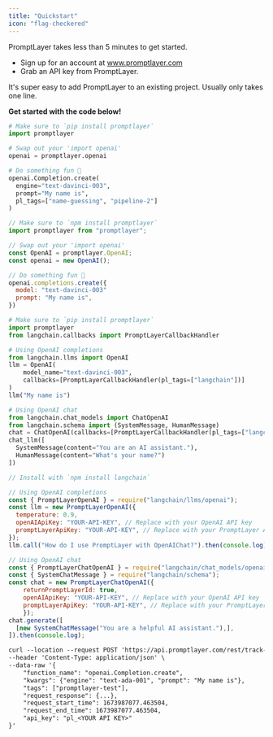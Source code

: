 ```yaml
---
title: "Quickstart"
icon: "flag-checkered"
---
```


PromptLayer takes less than 5 minutes to get started.
- Sign up for an account at www.promptlayer.com
- Grab an API key from PromptLayer.

It's super easy to add PromptLayer to an existing project. Usually only takes one line.

__Get started with the code below!__

<CodeGroup>

```python Python
# Make sure to `pip install promptlayer`
import promptlayer

# Swap out your 'import openai'
openai = promptlayer.openai

# Do something fun 🚀
openai.Completion.create(
  engine="text-davinci-003", 
  prompt="My name is", 
  pl_tags=["name-guessing", "pipeline-2"]
)
```

```js JavaScript
// Make sure to `npm install promptlayer`
import promptlayer from "promptlayer";

// Swap out your 'import openai'
const OpenAI = promptlayer.OpenAI;
const openai = new OpenAI();

// Do something fun 🚀
openai.completions.create({
  model: "text-davinci-003"
  prompt: "My name is",
})
```


```python Python with LangChain
# Make sure to `pip install promptlayer`
import promptlayer
from langchain.callbacks import PromptLayerCallbackHandler

# Using OpenAI completions
from langchain.llms import OpenAI
llm = OpenAI(
    model_name="text-davinci-003",
    callbacks=[PromptLayerCallbackHandler(pl_tags=["langchain"])]
)
llm("My name is")

# Using OpenAI chat
from langchain.chat_models import ChatOpenAI
from langchain.schema import (SystemMessage, HumanMessage)
chat = ChatOpenAI(callbacks=[PromptLayerCallbackHandler(pl_tags=["langchain"])])
chat_llm([
  SystemMessage(content="You are an AI assistant."),
  HumanMessage(content="What's your name?")
])
```

```js JS/TS with Langchain
// Install with `npm install langchain`

// Using OpenAI completions
const { PromptLayerOpenAI } = require("langchain/llms/openai");
const llm = new PromptLayerOpenAI({
  temperature: 0.9,
  openAIApiKey: "YOUR-API-KEY", // Replace with your OpenAI API key
  promptLayerApiKey: "YOUR-API-KEY", // Replace with your PromptLayer API key
});
llm.call("How do I use PromptLayer with OpenAIChat?").then(console.log);

// Using OpenAI chat
const { PromptLayerChatOpenAI } = require("langchain/chat_models/openai");
const { SystemChatMessage } = require("langchain/schema");
const chat = new PromptLayerChatOpenAI({
    returnPromptLayerId: true,
    openAIApiKey: "YOUR-API-KEY", // Replace with your OpenAI API key
    promptLayerApiKey: "YOUR-API-KEY", // Replace with your PromptLayer API key
    });
chat.generate([
  [new SystemChatMessage("You are a helpful AI assistant."),],
]).then(console.log);
```

```txt REST
curl --location --request POST 'https://api.promptlayer.com/rest/track-request' \
--header 'Content-Type: application/json' \
--data-raw '{
    "function_name": "openai.Completion.create",
    "kwargs": {"engine": "text-ada-001", "prompt": "My name is"},
    "tags": ["promptlayer-test"],
    "request_response": {...},
    "request_start_time": 1673987077.463504,
    "request_end_time": 1673987077.463504,
    "api_key": "pl_<YOUR API KEY>"
}'
 ```
</CodeGroup>
    
   